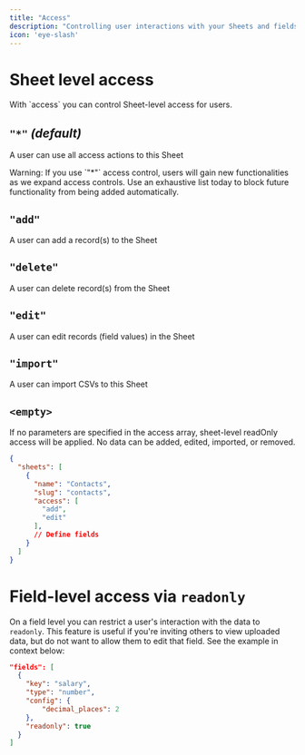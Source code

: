 ```yaml
---
title: "Access"
description: "Controlling user interactions with your Sheets and fields"
icon: 'eye-slash'
---
```


# Sheet level access

<ParamField path="access" type="array" default="*" optional>
With `access` you can control Sheet-level access for users. 
</ParamField>

## `"*"` _(default)_
A user can use all access actions to this Sheet

<Warning>
Warning: If you use `"*"` access control, users will gain new functionalities as we expand access controls. Use an exhaustive list today to block future functionality from being added automatically.
</Warning>

  
## `"add"`
A user can add a record(s) to the Sheet

## `"delete"`
A user can delete record(s) from the Sheet

## `"edit"`
A user can edit records (field values) in the Sheet
  
## `"import"`
A user can import CSVs to this Sheet

## `<empty>`
If no parameters are specified in the access array, sheet-level readOnly access will be applied. No data can be added, edited, imported, or removed. 


```json
{
  "sheets": [
    {
      "name": "Contacts",
      "slug": "contacts",
      "access": [
        "add",
        "edit"
      ],
      // Define fields
    }
  ]
}
```



# Field-level access via `readonly`

On a field level you can restrict a user's interaction with the data to `readonly`. This feature is useful if you're inviting others to view uploaded data, but do not want to allow them to edit that field. See the example in context below:

```json
"fields": [
  {
    "key": "salary",
    "type": "number",
    "config": {
        "decimal_places": 2
    },
    "readonly": true
  }
]
```

